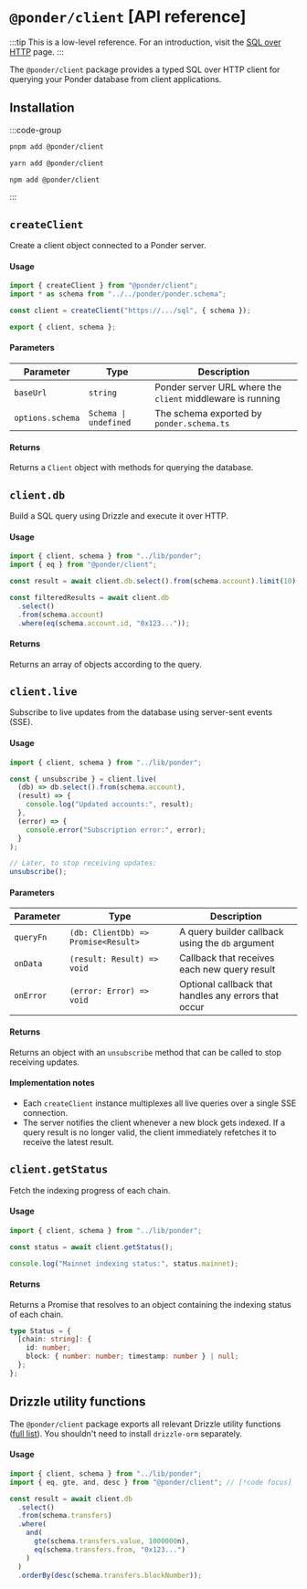 # `@ponder/client` [API reference]

:::tip
This is a low-level reference. For an introduction, visit the
[SQL over HTTP](/docs/query/sql-over-http) page.
:::

The `@ponder/client` package provides a typed SQL over HTTP client for querying your Ponder database from client applications.

## Installation

:::code-group

```bash [pnpm]
pnpm add @ponder/client
```

```bash [yarn]
yarn add @ponder/client
```

```bash [npm]
npm add @ponder/client
```

:::

## `createClient`

Create a client object connected to a Ponder server.

#### Usage

```ts [Client project]
import { createClient } from "@ponder/client";
import * as schema from "../../ponder/ponder.schema";

const client = createClient("https://.../sql", { schema });

export { client, schema };
```

#### Parameters

| Parameter        | Type                  | Description                                                |
| ---------------- | --------------------- | ---------------------------------------------------------- |
| `baseUrl`        | `string`              | Ponder server URL where the `client` middleware is running |
| `options.schema` | `Schema \| undefined` | The schema exported by `ponder.schema.ts`                  |

#### Returns

Returns a `Client` object with methods for querying the database.

## `client.db`

Build a SQL query using Drizzle and execute it over HTTP.

#### Usage

```ts [Client project]
import { client, schema } from "../lib/ponder";
import { eq } from "@ponder/client";

const result = await client.db.select().from(schema.account).limit(10);

const filteredResults = await client.db
  .select()
  .from(schema.account)
  .where(eq(schema.account.id, "0x123..."));
```

#### Returns

Returns an array of objects according to the query.

## `client.live`

Subscribe to live updates from the database using server-sent events (SSE).

#### Usage

```ts [Client project]
import { client, schema } from "../lib/ponder";

const { unsubscribe } = client.live(
  (db) => db.select().from(schema.account),
  (result) => {
    console.log("Updated accounts:", result);
  },
  (error) => {
    console.error("Subscription error:", error);
  }
);

// Later, to stop receiving updates:
unsubscribe();
```

#### Parameters

| Parameter | Type                                | Description                                          |
| --------- | ----------------------------------- | ---------------------------------------------------- |
| `queryFn` | `(db: ClientDb) => Promise<Result>` | A query builder callback using the `db` argument     |
| `onData`  | `(result: Result) => void`          | Callback that receives each new query result         |
| `onError` | `(error: Error) => void`            | Optional callback that handles any errors that occur |

#### Returns

Returns an object with an `unsubscribe` method that can be called to stop receiving updates.

#### Implementation notes

- Each `createClient` instance multiplexes all live queries over a single SSE connection.
- The server notifies the client whenever a new block gets indexed. If a query result is no longer valid, the client immediately refetches it to receive the latest result.

## `client.getStatus`

Fetch the indexing progress of each chain.

#### Usage

```ts [Client project]
import { client, schema } from "../lib/ponder";

const status = await client.getStatus();

console.log("Mainnet indexing status:", status.mainnet);
```

#### Returns

Returns a Promise that resolves to an object containing the indexing status of each chain.

```ts
type Status = {
  [chain: string]: {
    id: number;
    block: { number: number; timestamp: number } | null;
  };
};
```

## Drizzle utility functions

The `@ponder/client` package exports all relevant Drizzle utility functions ([full list](https://github.com/ponder-sh/ponder/blob/main/packages/client/src/index.ts#L176)). You shouldn't need to install `drizzle-orm` separately.

#### Usage

```ts [Client project]
import { client, schema } from "../lib/ponder";
import { eq, gte, and, desc } from "@ponder/client"; // [!code focus]

const result = await client.db
  .select()
  .from(schema.transfers)
  .where(
    and(
      gte(schema.transfers.value, 1000000n),
      eq(schema.transfers.from, "0x123...")
    )
  )
  .orderBy(desc(schema.transfers.blockNumber));
```
